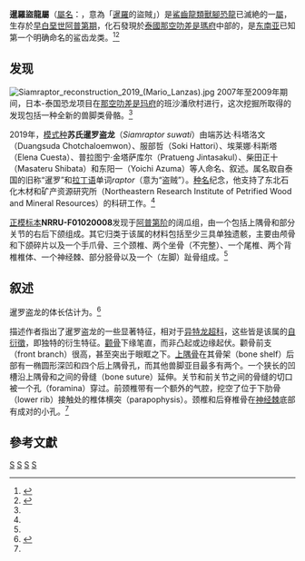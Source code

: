 {{noteTA
|1=zh-cn:阔瓜组; zh-tw:闊瓜層; zh-hk:闊瓜組;
}}
{{Automatic Taxobox
| taxon = Siamraptor
| display_parents = 2
| fossil_range = [[白堊紀|白堊紀]]前期, ~{{fossilrange|120|112}}
| image = [[File:Siamraptor-human_size_comparison.png|260px]]
| image_caption = 正模標本的重建圖
| authority = Chokchaloemwong ''et al.'', 2019
| type_species = '''蘇氏暹羅盜龍<br>''Siamraptor suwati'''''
| type_species_authority = Chokchaloemwong ''et al.'', 2019
}}

'''暹羅盜龍屬'''（[[學名|屬名]]：{{lang|la|''Siamraptor''}}，意為「[[暹羅|暹羅]]的盜賊」）是[[鯊齒龍類|鯊齒龍類]][[獸腳類|獸腳]][[恐龍|恐龍]]已滅絶的一[[屬|屬]]，生存於[[早白堊世|早白堊世]][[阿普第期|阿普第期]]，化石發現於[[泰國|泰國]][[那空叻差是瑪府|那空叻差是瑪府]]中部的{{le|闊瓜組|Khok Kruat Formation}}，是[[东南亚|东南亚]]已知第一个明确命名的鲨齿龙类。<ref name = "Chokchaloemwong2019">{{Cite journal | last1 = Chokchaloemwong | first1 = D. | last2 = Hattori | first2 = S. | last3 = Cuesta | first3 = E. | last4 = Jintasakul | first4 = P. | last5 = Shibata | first5 = M. | last6 = Azuma | first6 = Y. | year = 2019 | title = A new carcharodontosaurian theropod (Dinosauria: Saurischia) from the Lower Cretaceous of Thailand | journal = ''[[PLoS_ONE|PLoS ONE]]'' | volume = 14 | issue = 10 | pages = e0222489 | doi = 10.1371/journal.pone.0222489 | issn = 1932-6203 | url = https://journals.plos.org/plosone/article?id=10.1371/journal.pone.0222489 | access-date = 2021-12-25 | archive-date = 2021-02-14 | archive-url = https://web.archive.org/web/20210214005133/https://journals.plos.org/plosone/article?id=10.1371%2Fjournal.pone.0222489 | dead-url = no }}</ref><ref name="EA-20191009">{{cite news|url=https://www.eurekalert.org/pub_releases/2019-10/p-mss100219.php|title=Meet Siamraptor suwati, a new species of giant predatory dinosaur from Thailand|author=|first=|date=9 October 2019|work=[[EurekAlert!|EurekAlert!]]|accessdate=11 October 2019|archive-date=2021-01-15|archive-url=https://web.archive.org/web/20210115200832/https://eurekalert.org/pub_releases/2019-10/p-mss100219.php|dead-url=no}}</ref>

== 发现 ==
[[File:Siamraptor_reconstruction_2019_(Mario_Lanzas).jpg|thumb]]
2007年至2009年期间，日本-泰国恐龙项目在[[那空叻差是玛府|那空叻差是玛府]]{{link-en|缪昂那空叻差是玛区|Mueang Nakhon Ratchasima District}}{{link-en|苏兰拉里分区|Suranaree Subdistrict}}的班沙潘欣村进行，这次挖掘所取得的发现包括一种全新的兽脚类骨骼。<ref name=Chokchaloemwong2019/>

2019年，[[模式种|模式种]]'''苏氏暹罗盗龙'''（''Siamraptor suwati''）由端苏达·科塔洛文（Duangsuda Chotchaloemwon）、服部哲（Soki Hattori）、埃莱娜·科斯塔（Elena Cuesta）、普拉图宁·金塔萨库尔（Pratueng Jintasakul）、柴田正十（Masateru Shibata）和东阳一（Yoichi Azuma）等人命名、叙述。属名取自泰国的旧称“暹罗”和[[拉丁语|拉丁语]]单词''raptor''（意为“盗贼”）。[[种名|种名]]纪念{{link-en|苏瓦特·利普塔潘洛普|Suwat Liptapanlop}}，他支持了东北石化木材和矿产资源研究所（Northeastern Research Institute of Petrified Wood and Mineral Resources）的科研工作。<ref name=Chokchaloemwong2019/>

[[正模标本|正模标本]]'''NRRU-F01020008'''发现于[[阿普第阶|阿普第阶]]的阔瓜组，由一个包括上隅骨和部分关节的右后下颌组成。其它归类于该属的材料包括至少三具单独遗骸，主要由颅骨和下颌碎片以及一个手爪骨、三个颈椎、两个坐骨（不完整）、一个尾椎、两个背椎椎体、一个神经棘、部分胫骨以及一个（左脚）趾骨组成。<ref name=Chokchaloemwong2019/>

== 叙述 ==
暹罗盗龙的体长估计为{{convert|26|ft|m}}。<ref>{{Cite news|url=http://blogs.discovermagazine.com/deadthings/2019/10/09/siamraptor/#.XaYGlehKhPZ|title=Siamraptor suwati: First Bitey Dino of Its Kind in Southeast Asia|last=Tarlach|first=Gemma|date=9 October 2019|work=Discover|access-date=15 October 2019|archive-date=2019-10-21|archive-url=https://web.archive.org/web/20191021011222/http://blogs.discovermagazine.com/deadthings/2019/10/09/siamraptor/#.XaYGlehKhPZ|dead-url=no}}</ref>{{better source|date=April 2020}}

描述作者指出了暹罗盗龙的一些显著特征，相对于[[异特龙超科|异特龙超科]]，这些皆是该属的[[自衍徵|自衍徵]]，即独特的衍生特征。[[颧骨|颧骨]]下缘笔直，而非凸起或边缘起伏。颧骨前支（front branch）很高，甚至突出于眼眶之下。[[上隅骨|上隅骨]]在其骨架（bone shelf）后部有一椭圆形深凹和四个后上隅骨孔，而其他兽脚亚目最多有两个。一个狭长的凹槽沿上隅骨和{{link-en|前关节骨|prearticular bone}}之间的骨缝（bone
suture）延伸。关节和前关节之间的骨缝的切口被一个孔（foramina）穿过。前颈椎带有一个额外的气腔，挖空了位于下肋骨（lower rib）接触处的椎体横突（parapophysis）。颈椎和后脊椎骨在[[神经棘|神经棘]]底部有成对的小孔。<ref name=Chokchaloemwong2019/>

== 參考文獻 ==
{{reflist}}
{{Theropoda|A.}}
{{Taxonbar}}
[[Category:下白堊紀恐龍|S]]
[[Category:亞洲恐龍|S]]
[[Category:獸腳亞目|S]]
[[Category:2019年描述的分類群|S]]